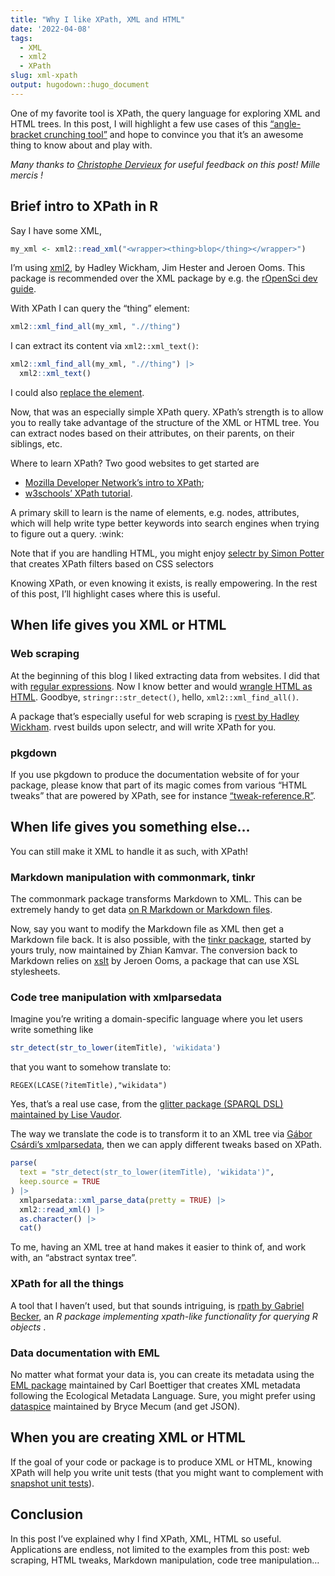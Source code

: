 ```yaml
---
title: "Why I like XPath, XML and HTML"
date: '2022-04-08'
tags:
  - XML
  - xml2
  - XPath
slug: xml-xpath
output: hugodown::hugo_document
---
```


One of my favorite tool is XPath, the query language for exploring XML and HTML trees.
In this post, I will highlight a few use cases of this ["angle-bracket crunching tool"](https://github.com/hrbrmstr/htmltidy#htmltidy=) and hope to convince you that it's an awesome thing to know about and play with.

_Many thanks to [Christophe Dervieux](https://cderv.rbind.io/) for useful feedback on this post! Mille mercis !_

## Brief intro to XPath in R

Say I have some XML,

```r
my_xml <- xml2::read_xml("<wrapper><thing>blop</thing></wrapper>")
```

I'm using [xml2](https://xml2.r-lib.org/), by Hadley Wickham, Jim Hester and Jeroen Ooms. 
This package is recommended over the XML package by e.g. the [rOpenSci dev guide](https://devguide.ropensci.org/building.html#recommended-scaffolding).

With XPath I can query the "thing" element:

```r
xml2::xml_find_all(my_xml, ".//thing")
```

I can extract its content via `xml2::xml_text()`:

```r
xml2::xml_find_all(my_xml, ".//thing") |>
  xml2::xml_text()
```

I could also [replace the element](https://blog.r-hub.io/2020/01/22/mutable-api/#exposing-the-c-api-in-xml2).

Now, that was an especially simple XPath query. 
XPath's strength is to allow you to really take advantage of the structure of the XML or HTML tree.
You can extract nodes based on their attributes, on their parents, on their siblings, etc.

Where to learn XPath?
Two good websites to get started are

- [Mozilla Developer Network's intro to XPath](https://developer.mozilla.org/en-US/docs/Web/XPath);
- [w3schools' XPath tutorial](https://www.w3schools.com/xml/xpath_intro.asp).

A primary skill to learn is the name of elements, e.g. nodes, attributes, which will help write type better keywords into search engines when trying to figure out a query. :wink:

Note that if you are handling HTML, you might enjoy [selectr by  Simon Potter](https://sjp.co.nz/projects/selectr/) that creates XPath filters based on CSS selectors

Knowing XPath, or even knowing it exists, is really empowering. 
In the rest of this post, I'll highlight cases where this is useful.

## When life gives you XML or HTML

### Web scraping

At the beginning of this blog I liked extracting data from websites.
I did that with [regular expressions](/2017/03/07/blinddates/).
Now I know better and would [wrangle HTML as HTML](/2021/01/15/beanie-baby/).
Goodbye, `stringr::str_detect()`, hello, `xml2::xml_find_all()`.

A package that's especially useful for web scraping is [rvest by Hadley Wickham](https://rvest.tidyverse.org/).
rvest builds upon selectr, and will write XPath for you.

### pkgdown

If you use pkgdown to produce the documentation website of for your package, 
please know that part of its magic comes from various "HTML tweaks" that are powered by XPath, see for instance ["tweak-reference.R"](https://github.com/r-lib/pkgdown/blob/98d5a5c735eb244cb98b2e6bab1d54bb27c0af95/R/tweak-reference.R#L1).

## When life gives you something else...

You can still make it XML to handle it as such, with XPath!

### Markdown manipulation with commonmark, tinkr

The commonmark package transforms Markdown to XML.
This can be extremely handy to get data [on R Markdown or Markdown files](https://ropensci.org/blog/2018/09/05/commonmark/).

Now, say you want to modify the Markdown file as XML then get a Markdown file back.
It is also possible, with the [tinkr package](https://docs.ropensci.org/tinkr/), started by yours truly, now maintained by Zhian Kamvar.
The conversion back to Markdown relies on [xslt](https://docs.ropensci.org/xslt/) by Jeroen Ooms, a package that can use XSL stylesheets.

### Code tree manipulation with xmlparsedata

Imagine you're writing a domain-specific language where you let users write something like

```r
str_detect(str_to_lower(itemTitle), 'wikidata')
```

that you want to somehow translate to:

```sparql
REGEX(LCASE(?itemTitle),"wikidata")
```

Yes, that's a real use case, from the [glitter package (SPARQL DSL) maintained by Lise Vaudor](https://lvaudor.github.io/glitter/articles/internals.html).

The way we translate the code is to transform it to an XML tree via [Gábor Csárdi's xmlparsedata](https://r-lib.github.io/xmlparsedata/), then we can apply different tweaks based on XPath.

```r
parse(
  text = "str_detect(str_to_lower(itemTitle), 'wikidata')",
  keep.source = TRUE
) |> 
  xmlparsedata::xml_parse_data(pretty = TRUE) |> 
  xml2::read_xml() |>
  as.character() |>
  cat()
``` 

To me, having an XML tree at hand makes it easier to think of, and work with, an "abstract syntax tree".

### XPath for all the things

A tool that I haven't used, but that sounds intriguing, is [rpath by Gabriel Becker](https://twitter.com/groundwalkergmb/status/1502095683788042240), an _R package implementing xpath-like functionality for querying R objects _.

### Data documentation with EML

No matter what format your data is, you can create its metadata using the [EML package](https://docs.ropensci.org/EML/) maintained by Carl Boettiger that creates XML metadata following the Ecological Metadata Language.
Sure, you might prefer using [dataspice](https://docs.ropensci.org/dataspice/) maintained by Bryce Mecum (and get JSON).

## When you are creating XML or HTML

If the goal of your code or package is to produce XML or HTML, knowing XPath will help you write unit tests (that you might want to complement with [snapshot unit tests](https://testthat.r-lib.org/articles/snapshotting.html)).

## Conclusion

In this post I've explained why I find XPath, XML, HTML so useful.
Applications are endless, not limited to the examples from this post: web scraping, HTML tweaks, Markdown manipulation, code tree manipulation...


